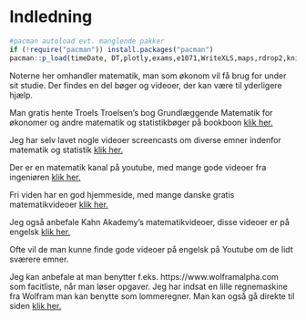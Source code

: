 # Indledning

```r
#pacman autoload evt. manglende pakker
if (!require("pacman")) install.packages("pacman")
pacman::p_load(timeDate, DT,plotly,exams,e1071,WriteXLS,maps,rdrop2,knitr,ggplot2,openxlsx,quantmod) #load various packages

```


Noterne her omhandler matematik, man som økonom vil få brug for under sit studie. Der findes en del bøger og videoer, der kan være til yderligere hjælp.  



Man gratis hente Troels Troelsen's bog Grundlæggende Matematik for økonomer og andre matematik og statistikbøger på bookboon <a href="http://bookboon.com/dk/grundlaeggende-matematik-for-oekonomer-ebook#download" target="_blank">klik her.</a>  


Jeg har selv lavet nogle videoer screencasts om diverse emner indenfor matematik og statistik <a href="https://www.youtube.com/ThomasPetersenMat" target="_blank"> klik her.</a>  



Der er en matematik kanal på youtube, med mange gode videoer fra ingeniøren <a href="https://www.youtube.com/user/matematikkanalen" target="_blank"> klik her.</a>  


Fri viden har en god hjemmeside, med mange danske gratis matematikvideoer <a href="http://www.frividen.dk/" target="_blank"> klik her.</a>  

Jeg også anbefale Kahn Akademy's matematikvideoer, disse videoer er på engelsk <a href="https://www.youtube.com/user/khanacademy" target="_blank"> klik her.</a>  


Ofte vil de man kunne finde gode videoer på engelsk på Youtube om de lidt sværere emner.  

Jeg kan anbefale at man benytter f.eks. https://www.wolframalpha.com som facitliste, når man løser opgaver. Jeg har indsat en lille regnemaskine fra Wolfram man kan benytte som lommeregner. Man kan også gå direkte til siden <a href="https://www.wolframalpha.com" target="_blank"> klik her.</a>  
<br>
<script 
id="WolframAlphaScript" src="//www.wolframalpha.com/input/embed/?type=largeannot" type="text/javascript">
</script>
<br>
